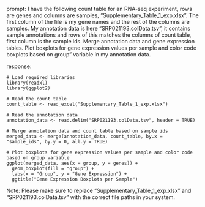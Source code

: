 prompt:
I have the following count table for an RNA-seq experiment, rows are genes and columns are samples, "Supplementary_Table_1_exp.xlsx". The first column of the file is my gene names and the rest of the columns are samples. My annotation data is here  "SRP021193.colData.tsv", it contains sample annotations and rows of this matches the columns of count table, first column is the sample ids. Merge annotation data and gene expression tables. Plot boxplots for gene expression values per sample and color code boxplots based on group" variable in my annotation data.

response:
```
# Load required libraries
library(readxl)
library(ggplot2)

# Read the count table
count_table <- read_excel("Supplementary_Table_1_exp.xlsx")

# Read the annotation data
annotation_data <- read.delim("SRP021193.colData.tsv", header = TRUE)

# Merge annotation data and count table based on sample ids
merged_data <- merge(annotation_data, count_table, by.x = "sample_ids", by.y = 0, all.y = TRUE)

# Plot boxplots for gene expression values per sample and color code based on group variable
ggplot(merged_data, aes(x = group, y = genes)) +
  geom_boxplot(fill = "group") +
  labs(x = "Group", y = "Gene Expression") +
  ggtitle("Gene Expression Boxplots per Sample")
```
Note: Please make sure to replace "Supplementary_Table_1_exp.xlsx" and "SRP021193.colData.tsv" with the correct file paths in your system.
